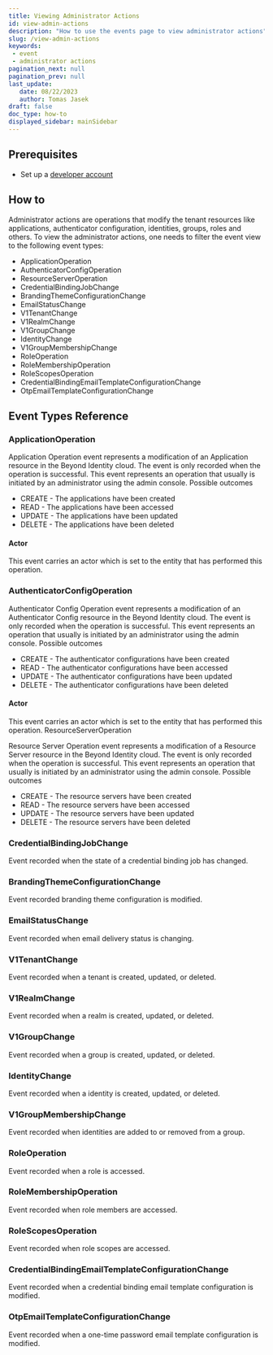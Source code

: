 ```yaml
---
title: Viewing Administrator Actions
id: view-admin-actions
description: "How to use the events page to view administrator actions"
slug: /view-admin-actions
keywords: 
 - event
 - administrator actions
pagination_next: null
pagination_prev: null
last_update: 
   date: 08/22/2023
   author: Tomas Jasek
draft: false
doc_type: how-to
displayed_sidebar: mainSidebar
---
```


## Prerequisites

- Set up a [developer account](https://www.beyondidentity.com/developers)

## How to

Administrator actions are operations that modify the tenant resources like applications, authenticator configuration, identities, groups, roles and others. To view the administrator actions, one needs to filter the event view to the following event types:

- ApplicationOperation
- AuthenticatorConfigOperation
- ResourceServerOperation
- CredentialBindingJobChange
- BrandingThemeConfigurationChange
- EmailStatusChange
- V1TenantChange
- V1RealmChange
- V1GroupChange
- IdentityChange
- V1GroupMembershipChange
- RoleOperation
- RoleMembershipOperation
- RoleScopesOperation
- CredentialBindingEmailTemplateConfigurationChange
- OtpEmailTemplateConfigurationChange

## Event Types Reference

### ApplicationOperation

Application Operation event represents a modification of an Application
resource in the Beyond Identity cloud. The
event is only recorded when the operation is successful. This event
represents an operation that usually is initiated by an administrator
using the admin console.
Possible outcomes

- CREATE - The applications have been created
- READ - The applications have been accessed
- UPDATE - The applications have been updated
- DELETE - The applications have been deleted

#### Actor

This event carries an actor which is set to the entity that has performed this operation.

### AuthenticatorConfigOperation

Authenticator Config Operation event represents a modification of an Authenticator Config
resource in the Beyond Identity cloud. The
event is only recorded when the operation is successful. This event
represents an operation that usually is initiated by an administrator
using the admin console.
Possible outcomes

- CREATE - The authenticator configurations have been created
- READ - The authenticator configurations have been accessed
- UPDATE - The authenticator configurations have been updated
- DELETE - The authenticator configurations have been deleted

#### Actor

This event carries an actor which is set to the entity that has performed this operation.
ResourceServerOperation

Resource Server Operation event represents a modification of a Resource
Server resource in the Beyond Identity cloud. The event is only recorded
when the operation is successful. This event represents an operation that
usually is initiated by an administrator using the admin console.
Possible outcomes

- CREATE - The resource servers have been created
- READ - The resource servers have been accessed
- UPDATE - The resource servers have been updated
- DELETE - The resource servers have been deleted

### CredentialBindingJobChange

Event recorded when the state of a credential binding job has changed.

### BrandingThemeConfigurationChange

Event recorded branding theme configuration is modified.

### EmailStatusChange

Event recorded when email delivery status is changing.

### V1TenantChange

Event recorded when a tenant is created, updated, or deleted.

### V1RealmChange

Event recorded when a realm is created, updated, or deleted.

### V1GroupChange

Event recorded when a group is created, updated, or deleted.

### IdentityChange

Event recorded when a identity is created, updated, or deleted.

### V1GroupMembershipChange

Event recorded when identities are added to or removed from a group.

### RoleOperation

Event recorded when a role is accessed.

### RoleMembershipOperation

Event recorded when role members are accessed.

### RoleScopesOperation

Event recorded when role scopes are accessed.

### CredentialBindingEmailTemplateConfigurationChange

Event recorded when a credential binding email template configuration is modified.

### OtpEmailTemplateConfigurationChange

Event recorded when a one-time password email template configuration is modified.
